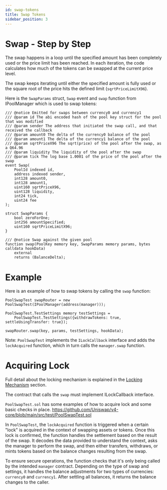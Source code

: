 ```yaml
---
id: swap-tokens
title: Swap Tokens
sidebar_position: 3
---
```


# Swap - Step by Step

The swap happens in a loop until the specified amount has been completely used or the price limit
has been reached. In each iteration, the code calculates how much of the tokens can be swapped at
the current price level.

The swap keeps iterating until either the specified amount is fully used or the square root of
the price hits the defined limit (`sqrtPriceLimitX96`).

Here is the `SwapParams` struct, `Swap` event and `swap` function from IPoolManager which is used to swap tokens:

```solidity
/// @notice Emitted for swaps between currency0 and currency1
/// @param id The abi encoded hash of the pool key struct for the pool that was modified
/// @param sender The address that initiated the swap call, and that received the callback
/// @param amount0 The delta of the currency0 balance of the pool
/// @param amount1 The delta of the currency1 balance of the pool
/// @param sqrtPriceX96 The sqrt(price) of the pool after the swap, as a Q64.96
/// @param liquidity The liquidity of the pool after the swap
/// @param tick The log base 1.0001 of the price of the pool after the swap
event Swap(
    PoolId indexed id,
    address indexed sender,
    int128 amount0,
    int128 amount1,
    uint160 sqrtPriceX96,
    uint128 liquidity,
    int24 tick,
    uint24 fee
);

struct SwapParams {
    bool zeroForOne;
    int256 amountSpecified;
    uint160 sqrtPriceLimitX96;
}

/// @notice Swap against the given pool
function swap(PoolKey memory key, SwapParams memory params, bytes calldata hookData)
    external
    returns (BalanceDelta);
```

# Example
Here is an example of how to swap tokens by calling the `swap` function:
```solidity
PoolSwapTest swapRouter = new PoolSwapTest(IPoolManager(address(manager)));

PoolSwapTest.TestSettings memory testSettings =
    PoolSwapTest.TestSettings({withdrawTokens: true, settleUsingTransfer: true});

swapRouter.swap(key, params, testSettings, hookData);
```
Note: `PoolSwapTest` implements the `ILockCallback` interface and adds the `lockAcquired` function, which in turn calls the `manager.swap` function.

# Acquiring Lock
Full detail about the locking mechanism is explained in the [Locking Mechanism](05-lock-mechanism.mdx) section.

The contract that calls the `swap` must implement ILockCallback interface.

`PoolSwapTest.sol` has some examples of how to acquire lock and some basic checks in place.
https://github.com/Uniswap/v4-core/blob/main/src/test/PoolSwapTest.sol

In `PoolSwapTest`, the `lockAcquired` function is triggered when a certain "lock" is acquired in the
context of swapping assets or tokens. Once this lock is confirmed, the function handles
the settlement based on the result of the swap. It decodes the data provided to understand the context, asks
the manager to perform the swap, and then either
transfers, withdraws, or mints tokens based on the balance changes resulting from the swap.

To ensure secure operations, the function checks that it's only being called by the intended `manager` contract.
Depending on the type of swap and settings, it handles the balance adjustments for two types of currencies:
`currency0` and `currency1`. After settling all balances, it returns the balance changes to the caller.
